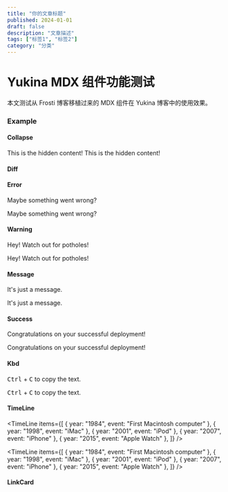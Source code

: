 ```yaml
---
title: "你的文章标题"  
published: 2024-01-01  
draft: false  
description: "文章描述"  
tags: ["标签1", "标签2"]  
category: "分类"  
---
```


  
# Yukina MDX 组件功能测试  
  
本文测试从 Frosti 博客移植过来的 MDX 组件在 Yukina 博客中的使用效果。  
  

### Example

#### Collapse

<Collapse title="This is an example text.">
  This is the hidden content!
</Collapse>


<Collapse title="This is an example text.">
  This is the hidden content!
</Collapse>


#### Diff

<Diff l="/image/l.png" r="/image/r.png" />


<Diff l="/image/l.png" r="/image/r.png" />


#### Error

<Error>Maybe something went wrong?</Error>


<Error>Maybe something went wrong? </Error>

#### Warning

<Warning>Hey! Watch out for potholes! </Warning>


<Warning>Hey! Watch out for potholes! </Warning>


#### Message

<Info>It's just a message. </Info>


<Info>It's just a message. </Info>


#### Success

<Success>Congratulations on your successful deployment! </Success>

<Success>Congratulations on your successful deployment! </Success>


#### Kbd

<Kbd>Ctrl</Kbd> + <Kbd>C</Kbd> to copy the text.


<Kbd>Ctrl</Kbd> + <Kbd>C</Kbd> to copy the text.


#### TimeLine

<TimeLine
  items={[
    { year: "1984", event: "First Macintosh computer" },
    { year: "1998", event: "iMac" },
    { year: "2001", event: "iPod" },
    { year: "2007", event: "iPhone" },
    { year: "2015", event: "Apple Watch" },
  ]}
/>


<TimeLine
  items={[
    { year: "1984", event: "First Macintosh computer" },
    { year: "1998", event: "iMac" },
    { year: "2001", event: "iPod" },
    { year: "2007", event: "iPhone" },
    { year: "2015", event: "Apple Watch" },
  ]}
/>

#### LinkCard

<LinkCard
  title="Frosti"
  desc="My blog project!"
  url="https://github.com/EveSunMaple/Frosti"
  img="/logo.png"
/>
